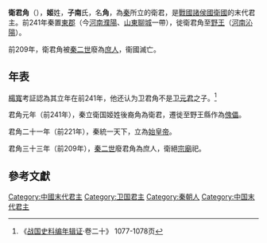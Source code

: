 {{Emperorcn box
|圖像=
|圖說=
|名稱=衛君角
|姓名=名：角	
|諡號=无
|政權=[[衛國|衛國]]
|在世=
|在位=前241年—前209年
|父=
}}
'''衛君角'''（{{bd|？||？|catIdx=J}}），'''姬'''姓，'''子南'''氏，名'''角'''，為[[秦|秦]]所立的衛君，是[[戰國_(中國)|戰國]][[諸侯國|諸侯國]][[衛國|衛國]]的末代君主。前241年秦置[[東郡|東郡]]（今[[河南|河南]][[濮陽|濮陽]]、[[山東|山東]][[聊城|聊城]]一帶），徙衛君角至[[野王|野王]]（[[河南|河南]][[沁陽|沁陽]]）。

前209年，衛君角被[[秦二世|秦二世]]廢為[[庶人|庶人]]，衞國滅亡。

==年表==
[[楊寬|楊寬]]考証認為其立年在前241年，他还认为卫君角不是[[卫元君|卫元君]]之子。<ref>《[[战国史料编年辑证|战国史料编年辑证]]·卷二十》 1077-1078页</ref>

君角元年（前241年），秦立衛国姬姓後裔角為衛君，遷徙至野王縣作為[[傀儡|傀儡]]。

君角二十一年（前221年），秦統一天下，立為[[始皇帝|始皇帝]]。

君角三十三年（前209年），[[秦二世|秦二世]]廢君角為庶人，衛絕[[宗廟|宗廟]]祀。

{{start box}}
{{s-before|[[衛元君|衛元君]]}}
{{s-title|[[衛國|衛國]]君主|前241年－前209年}}
{{s-after|無，衛君角為末任君主}}
{{end box}}
{{卫国君主}}
[[Category:中國末代君主|Category:中國末代君主]]

==參考文獻==
{{reflist}}

[[Category:卫国君主|Category:卫国君主]]
[[Category:秦朝人|Category:秦朝人]]
[[Category:中国末代君主|Category:中国末代君主]]